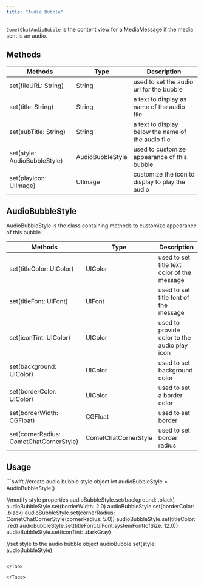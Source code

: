 ```yaml
---
title: "Audio Bubble"
---
```


`CometChatAudioBubble` is the content view for a MediaMessage if the media sent is an audio.

## Methods

| Methods                      | Type             | Description                                        |
| ---------------------------- | ---------------- | -------------------------------------------------- |
| set(fileURL: String)         | String           | used to set the audio url for the bubble           |
| set(title: String)           | String           | a text to display as name of the audio file        |
| set(subTitle: String)        | String           | a text to display below the name of the audio file |
| set(style: AudioBubbleStyle) | AudioBubbleStyle | used to customize appearance of this bubble        |
| set(playIcon: UIImage)       | UIImage          | customize the icon to display to play the audio    |

## AudioBubbleStyle

AudioBubbleStyle is the class containing methods to customize appearance of this bubble.

| Methods                                 | Type                 | Description                                  |
| --------------------------------------- | -------------------- | -------------------------------------------- |
| set(titleColor: UIColor)                | UIColor              | used to set title text color of the message  |
| set(titleFont: UIFont)                  | UIFont               | used to set title font of the message        |
| set(iconTint: UIColor)                  | UIColor              | used to provide color to the audio play icon |
| set(background: UIColor)                | UIColor              | used to set background color                 |
| set(borderColor: UIColor)               | UIColor              | used to set a border color                   |
| set(borderWidth: CGFloat)               | CGFloat              | used to set border                           |
| set(cornerRadius: CometChatCornerStyle) | CometChatCornerStyle | used to set border radius                    |

## Usage

<Tabs>
<Tab title="Swift">
```swift
//create audio bubble style object
 let audioBubbleStyle = AudioBubbleStyle()

//modify style properties
    audioBubbleStyle.set(background: .black)
        audioBubbleStyle.set(borderWidth: 2.0)
        audioBubbleStyle.set(borderColor: .black)
        audioBubbleStyle.set(cornerRadius: CometChatCornerStyle(cornerRadius: 5.0))
        audioBubbleStyle.set(titleColor: .red)
        audioBubbleStyle.set(titleFont:UIFont.systemFont(ofSize: 12.0))
        audioBubbleStyle.set(iconTint: .darkGray)

   //set style to the audio bubble object
    audioBubble.set(style: audioBubbleStyle)
```

</Tab>

</Tabs>
